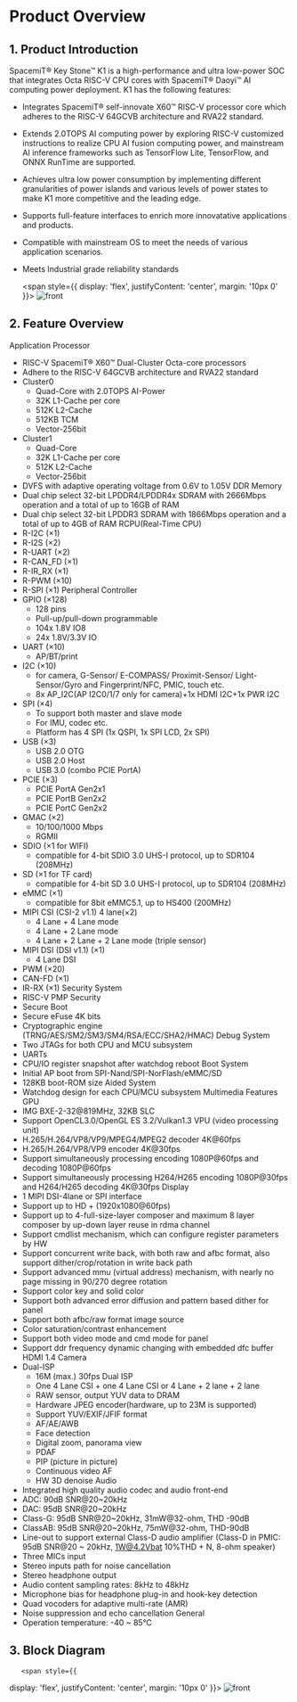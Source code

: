 #  Product Overview


## 1. Product Introduction
SpacemiT® Key Stone™ K1 is a high-performance and ultra low-power SOC that integrates Octa RISC-V CPU cores with SpacemiT® Daoyi™ AI computing power deployment. K1 has the following features:
- Integrates SpacemiT® self-innovate X60™ RISC-V processor core which adheres to the RISC-V 64GCVB architecture and RVA22 standard.
- Extends 2.0TOPS AI computing power by exploring RISC-V customized instructions to realize CPU AI fusion computing power, and mainstream AI inference frameworks such as TensorFlow Lite, TensorFlow, and ONNX RunTime are supported.
- Achieves ultra low power consumption by implementing different granularities of power islands and various levels of power states to make K1 more competitive and the leading edge.
- Supports full-feature interfaces to enrich more innovatative applications and products.
- Compatible with mainstream OS to meet the needs of various application scenarios.
- Meets Industrial grade reliability standards
   
   <span style={{
    display: 'flex',
    justifyContent: 'center',
    margin: '10px 0'
    }}>
    ![front](/img/k1/hardware/processor-brief/k1_cpu.png)
    </span>
## 2. Feature Overview
Application Processor
- RISC-V SpacemiT® X60™ Dual-Cluster Octa-core processors
- Adhere to the RISC-V 64GCVB architecture and RVA22 standard
- Cluster0
    - Quad-Core with 2.0TOPS AI-Power
    - 32K L1-Cache per core
    - 512K L2-Cache
    - 512KB TCM
    - Vector-256bit
- Cluster1
    - Quad-Core
    - 32K L1-Cache per core
    - 512K L2-Cache
    - Vector-256bit
- DVFS with adaptive operating voltage from 0.6V to 1.05V
DDR Memory
- Dual chip select 32-bit LPDDR4/LPDDR4x SDRAM with 2666Mbps operation and a total of up to 16GB of RAM
- Dual chip select 32-bit LPDDR3 SDRAM with 1866Mbps operation and a total of up to 4GB of RAM
RCPU(Real-Time CPU)
- R-I2C (×1)
- R-I2S (×2)
- R-UART (×2)
- R-CAN_FD (×1)
- R-IR_RX (×1)
- R-PWM (×10)
- R-SPI (×1)
Peripheral Controller
- GPIO (×128)
    - 128 pins
    - Pull-up/pull-down programmable
    - 104x 1.8V IO8
    - 24x 1.8V/3.3V IO
- UART (×10)
    - AP/BT/print
- I2C (×10)
    - for camera, G-Sensor/ E-COMPASS/ Proximit-Sensor/ Light-Sensor/Gyro and Fingerprint/NFC, PMIC, touch etc.
    - 8x AP_I2C(AP I2C0/1/7 only for camera)+1x HDMI I2C+1x PWR I2C
- SPI (×4)
    - To support both master and slave mode
    - For IMU, codec etc.
    - Platform has 4 SPI (1x QSPI, 1x SPI LCD, 2x SPI)
- USB (×3)
    - USB 2.0 OTG
    - USB 2.0 Host
    - USB 3.0 (combo PCIE PortA)
- PCIE (×3)
    - PCIE PortA Gen2x1
    - PCIE PortB Gen2x2
    - PCIE PortC Gen2x2
- GMAC (×2)
    - 10/100/1000 Mbps
    - RGMII
- SDIO (×1 for WIFI)
    - compatible for 4-bit SDIO 3.0 UHS-I protocol, up to SDR104 (208MHz)
- SD (×1 for TF card)
    - compatible for 4-bit SD 3.0 UHS-I protocol, up to SDR104 (208MHz)
- eMMC (×1)
    - compatible for 8bit eMMC5.1, up to HS400 (200MHz)
- MIPI CSI (CSI-2 v1.1) 4 lane(×2)
    - 4 Lane + 4 Lane mode
    - 4 Lane + 2 Lane mode
    - 4 Lane + 2 Lane + 2 Lane mode (triple sensor)
- MIPI DSI (DSI v1.1) (×1)
    - 4 Lane DSI
- PWM (×20)
- CAN-FD (×1)
- IR-RX (×1)
Security System
- RISC-V PMP Security
- Secure Boot
- Secure eFuse 4K bits
- Cryptographic engine (TRNG/AES/SM2/SM3/SM4/RSA/ECC/SHA2/HMAC)
Debug System
- Two JTAGs for both CPU and MCU subsystem
- UARTs
- CPU/IO register snapshot after watchdog reboot
Boot System
- Initial AP boot from SPI-Nand/SPI-NorFlash/eMMC/SD
- 128KB boot-ROM size
Aided System
- Watchdog design for each CPU/MCU subsystem
Multimedia Features
GPU
- IMG BXE-2-32@819MHz, 32KB SLC
- Support OpenCL3.0/OpenGL ES 3.2/Vulkan1.3
VPU (video processing unit)
- H.265/H.264/VP8/VP9/MPEG4/MPEG2 decoder 4K@60fps
- H.265/H.264/VP8/VP9 encoder 4K@30fps
- Support simultaneously processing encoding 1080P@60fps and decoding 1080P@60fps
- Support simultaneously processing H264/H265 encoding 1080P@30fps and H264/H265 decoding 4K@30fps
Display
- 1 MIPI DSI-4lane or SPI interface
- Support up to HD + (1920x1080@60fps)
- Support up to 4-full-size-layer composer and maximum 8 layer composer by up-down layer reuse in rdma channel
- Support cmdlist mechanism, which can configure register parameters by HW
- Support concurrent write back, with both raw and afbc format, also support dither/crop/rotation in write back path
- Support advanced mmu (virtual address) mechanism, with nearly no page missing in 90/270 degree rotation
- Support color key and solid color
- Support both advanced error diffusion and pattern based dither for panel
- Support both afbc/raw format image source
- Color saturation/contrast enhancement
- Support both video mode and cmd mode for panel
- Support ddr frequency dynamic changing with embedded dfc buffer
HDMI 1.4
Camera
- Dual-ISP
    - 16M (max.) 30fps Dual ISP
    - One 4 Lane CSI + one 4 Lane CSI or 4 Lane + 2 lane + 2 lane
    - RAW sensor, output YUV data to DRAM
    - Hardware JPEG encoder(hardware, up to 23M is supported)
    - Support YUV/EXIF/JFIF format
    - AF/AE/AWB
    - Face detection
    - Digital zoom, panorama view
    - PDAF
    - PIP (picture in picture)
    - Continuous video AF
    - HW 3D denoise
Audio
- Integrated high quality audio codec and audio front-end
- ADC: 90dB SNR@20~20kHz
- DAC: 95dB SNR@20~20kHz
- Class-G: 95dB SNR@20~20kHz, 31mW@32-ohm, THD -90dB
- ClassAB: 95dB SNR@20~20kHz, 75mW@32-ohm, THD-90dB
- Line-out to support external Class-D audio amplifier (Class-D in PMIC: 95dB SNR@20 ~ 20kHz, 1W@4.2Vbat 10%THD + N, 8-ohm speaker)
- Three MICs input
- Stereo inputs path for noise cancellation
- Stereo headphone output
- Audio content sampling rates: 8kHz to 48kHz
- Microphone bias for headphone plug-in and hook-key detection
- Quad vocoders for adaptive multi-rate (AMR)
- Noise suppression and echo cancellation
General
- Operation temperature: -40 ~ 85°C
## 3. Block Diagram

       <span style={{
display: 'flex',
justifyContent: 'center',
margin: '10px 0'
}}>
![front](/img/k1/hardware/processor-brief/architecture.png)
</span>